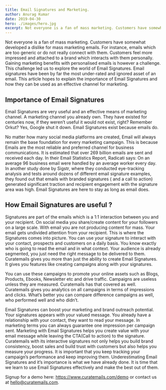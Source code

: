 ```yaml
---
title: Email Signatures and Marketing.
author: Anurag Kumar
date: 2019-04-30
hero: ./images/hero.jpg
excerpt: Not everyone is a fan of mass marketing. Customers have somewhat developed a dislike for mass marketing emails.
---
```


Not everyone is a fan of mass marketing. Customers have somewhat developed a dislike for mass marketing emails. 
For instance, emails which are too generic or do not really connect with them. Customers feel more impressed and attached to a brand which interacts with them personally.
Gaining marketing benefits with personalised emails is however a challenge. This challenge led us to explore the world of Email Signatures.
Email signatures have been by far the most under-rated and ignored asset of an email. 
This article hopes to explain the importance of Email Signatures and how they can be used as an effective channel for marketing.

<!-- Photo by Diggity Marketing on Unsplash -->

## Importance of Email Signatures

Email Signatures are very useful and an effective means of marketing channel. 
A marketing channel you already own. They have existed for centuries now, if they weren’t useful it would not exist, right? Remember Orkut? Yes, Google shut it down.
Email Signatures exist because emails do.

No matter how many social media platforms are created, Email will always remain the base foundation for every marketing campaign. 
This is because Emails are the most reliable and preferred channel for business communications.
It is estimated that over 269 billion emails are sent and received each day.
In their Email Statistics Report, Radicati says:
On an average 96 business email were handled by an average worker every day.
In another study done by Sigstr, where they conducted eye-tracking analysis and tests around dozens of different email signature examples, they found out that emails with branded signatures ( and a call to action) generated significant traction and recipient engagement with the signature area was high.
Email Signatures are here to stay as long as email does.

## How Email Signatures are useful ?

Signatures are part of the emails which is a 1:1 interaction between you and your recipient. 
On social media you share/create content for your followers on a large scale. 
With email you are not producing content for mass. Your email gets undivided attention from your recipient. 
This is where the Signatures comes into picture.
You can use your signature to interact with your contact, prospects and customers on a daily basis. 
You know exactly who is going to read the email and in what context. 
Your audience is already segmented, you just need the right message to be delivered to them.
Curatemails gives you more than just the ability to create Email Signatures. It gives you features like creating campaigns along with your signatures. 

You can use these campaigns to promote your online assets such as Blogs, Products, Ebooks, Newsletter etc and drive traffic.
Campaigns are useless unless they are measured. Curatemails has that covered as well. Curatemails gives you analytics on all campaigns in terms of impressions and clicks. 
What’s better you can compare difference campaigns as well, who performed well and who didn’t.


Email Signatures can boost your marketing and brand outreach potential. 
Your signatures appears with your valued message. You already have a relationship with your contact, they want to read your message. 
In marketing terms you can always guarantee one impression per campaign sent.
Marketing with Email Signatures helps you create value with your email message while leaving the CTA(Call to action) to the signature. 
Curatemails with its interactive signatures not only helps you build brand consistency, boost sales and build trust with customers but also helps you measure your progress. 
It is important that you keep tracking your campaign’s performance and keep improving them.
Underestimating Email Signatures and it’s importance is what we have already done. 
It is time that we learn to use Email Signatures effectively and make the best out of them.

 Signup for a demo here: https://www.curatemails.com/demo or contact us at hello@curatemails.com.